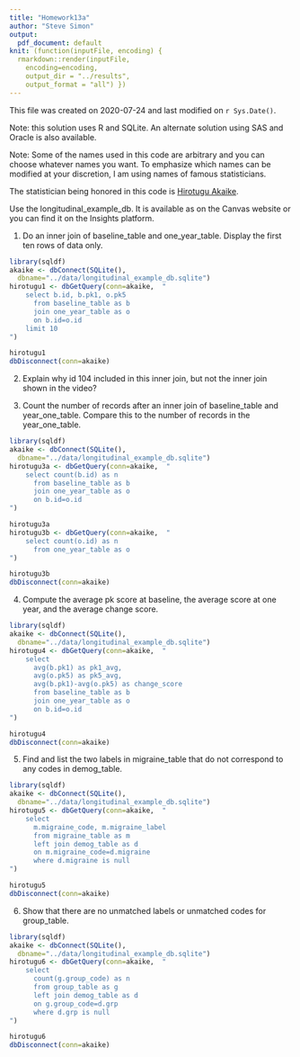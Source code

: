 ```yaml
---
title: "Homework13a"
author: "Steve Simon"
output:
  pdf_document: default
knit: (function(inputFile, encoding) {
  rmarkdown::render(inputFile, 
    encoding=encoding,
    output_dir = "../results", 
    output_format = "all") })  
---
```


This file was created on 2020-07-24 and last modified on `r Sys.Date()`.

Note: this solution uses R and SQLite. An alternate solution using SAS and Oracle is also available.

Note: Some of the names used in this code are arbitrary and you can choose whatever names you want. To emphasize which names can be modified at your discretion, I am using names of famous statisticians.

The statistician being honored in this code is [Hirotugu Akaike](https://en.wikipedia.org/wiki/Hirotugu_Akaike).

Use the longitudinal_example_db. It is available as on the Canvas website or you can find it on the Insights platform.

1. Do an inner join of baseline_table and one_year_table. Display the first ten rows of data only.

```r
library(sqldf)
akaike <- dbConnect(SQLite(),
  dbname="../data/longitudinal_example_db.sqlite")
hirotugu1 <- dbGetQuery(conn=akaike,  "
    select b.id, b.pk1, o.pk5
      from baseline_table as b
      join one_year_table as o
      on b.id=o.id
    limit 10
")

hirotugu1
dbDisconnect(conn=akaike)
```

2. Explain why id 104 included in this inner join, but not the inner join shown in the video?

3. Count the number of records after an inner join of baseline_table and year_one_table. Compare this to the number of records in the year_one_table.

```r
library(sqldf)
akaike <- dbConnect(SQLite(),
  dbname="../data/longitudinal_example_db.sqlite")
hirotugu3a <- dbGetQuery(conn=akaike,  "
    select count(b.id) as n
      from baseline_table as b
      join one_year_table as o
      on b.id=o.id
")

hirotugu3a
hirotugu3b <- dbGetQuery(conn=akaike,  "
    select count(o.id) as n
      from one_year_table as o
")

hirotugu3b
dbDisconnect(conn=akaike)
```

4. Compute the average pk score at baseline, the average score at one year, and the average change score.

```r
library(sqldf)
akaike <- dbConnect(SQLite(),
  dbname="../data/longitudinal_example_db.sqlite")
hirotugu4 <- dbGetQuery(conn=akaike,  "
    select 
      avg(b.pk1) as pk1_avg,
      avg(o.pk5) as pk5_avg,
      avg(b.pk1)-avg(o.pk5) as change_score
      from baseline_table as b
      join one_year_table as o
      on b.id=o.id
")

hirotugu4
dbDisconnect(conn=akaike)
```

5. Find and list the two labels in migraine_table that do not correspond to any codes in demog_table.

```r
library(sqldf)
akaike <- dbConnect(SQLite(),
  dbname="../data/longitudinal_example_db.sqlite")
hirotugu5 <- dbGetQuery(conn=akaike,  "
    select 
      m.migraine_code, m.migraine_label
      from migraine_table as m
      left join demog_table as d
      on m.migraine_code=d.migraine
      where d.migraine is null
")

hirotugu5
dbDisconnect(conn=akaike)
```

6. Show that there are no unmatched labels or unmatched codes for group_table.

```r
library(sqldf)
akaike <- dbConnect(SQLite(),
  dbname="../data/longitudinal_example_db.sqlite")
hirotugu6 <- dbGetQuery(conn=akaike,  "
    select 
      count(g.group_code) as n
      from group_table as g
      left join demog_table as d
      on g.group_code=d.grp
      where d.grp is null
")

hirotugu6
dbDisconnect(conn=akaike)
```



